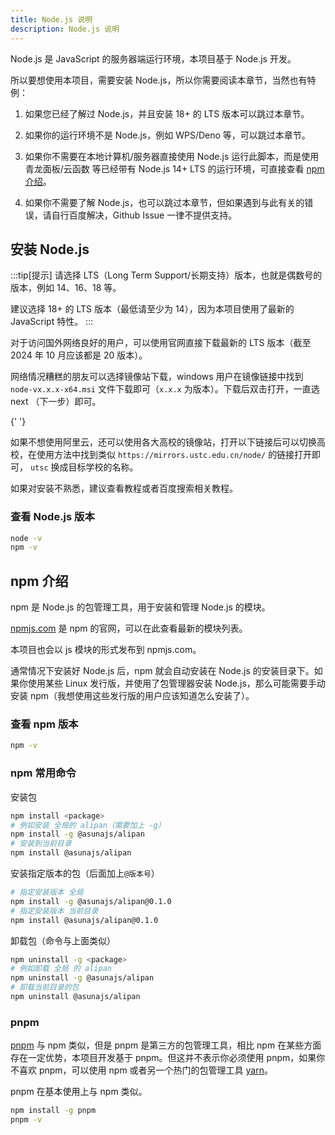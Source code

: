 ```yaml
---
title: Node.js 说明
description: Node.js 说明
---
```



Node.js 是 JavaScript 的服务器端运行环境，本项目基于 Node.js 开发。

所以要想使用本项目，需要安装 Node.js，所以你需要阅读本章节，当然也有特例：

1. 如果您已经了解过 Node.js，并且安装 18+ 的 LTS 版本可以跳过本章节。

2. 如果你的运行环境不是 Node.js，例如 WPS/Deno 等，可以跳过本章节。

3. 如果你不需要在本地计算机/服务器直接使用 Node.js 运行此脚本，而是使用青龙面板/云函数 等已经带有 Node.js 14+ LTS 的运行环境，可直接查看 [npm 介绍](#npm-介绍)。

4. 如果你不需要了解 Node.js，也可以跳过本章节，但如果遇到与此有关的错误，请自行百度解决，Github Issue 一律不提供支持。

## 安装 Node.js

:::tip[提示]
请选择 LTS（Long Term Support/长期支持）版本，也就是偶数号的版本，例如 14、16、18 等。

建议选择 18+ 的 LTS 版本（最低请至少为 14），因为本项目使用了最新的 JavaScript 特性。
:::

对于访问国外网络良好的用户，可以使用官网直接下载最新的 LTS 版本（截至 2024 年 10 月应该都是 20 版本）。

<LinkCard title="Node.js 官网" href="https://nodejs.org/" />

网络情况糟糕的朋友可以选择镜像站下载，windows 用户在镜像链接中找到 `node-vx.x.x-x64.msi` 文件下载即可（`x.x.x` 为版本）。下载后双击打开，一直选 next （下一步）即可。

<LinkCard
  title="阿里镜像站"
  href="https://registry.npmmirror.com/binary.html?path=node/latest/"
/>{' '}

如果不想使用阿里云，还可以使用各大高校的镜像站，打开以下链接后可以切换高校，在使用方法中找到类似 `https://mirrors.ustc.edu.cn/node/` 的链接打开即可， `utsc` 换成目标学校的名称。

<LinkCard
  title="MirrorZ 高校镜像"
  href="https://help.mirrors.cernet.edu.cn/nodejs-release"
/>

如果对安装不熟悉，建议查看教程或者百度搜索相关教程。

<LinkCard
  title="菜鸟教程（安装）"
  href="https://www.runoob.com/nodejs/nodejs-install-setup.html"
/>

### 查看 Node.js 版本

```bash title="查看 Node.js 版本"
node -v
npm -v
```

## npm 介绍

npm 是 Node.js 的包管理工具，用于安装和管理 Node.js 的模块。

[npmjs.com](https://npmjs.com) 是 npm 的官网，可以在此查看最新的模块列表。

本项目也会以 js 模块的形式发布到 npmjs.com。

通常情况下安装好 Node.js 后，npm 就会自动安装在 Node.js 的安装目录下。如果你使用某些 Linux 发行版，并使用了包管理器安装 Node.js，那么可能需要手动安装 npm（我想使用这些发行版的用户应该知道怎么安装了）。

### 查看 npm 版本

```bash title="查看 npm 版本"
npm -v
```

### npm 常用命令

<CardGrid>
<LinkCard
  title="npm 超详细教程 - 稀土掘金"
  href="https://juejin.cn/post/6875271902269538312?from=search-suggest"
/>

<LinkCard
  title="NPM 使用介绍 - 菜鸟教程"
  href="https://www.runoob.com/nodejs/nodejs-npm.html"
/>
</CardGrid>

安装包

```bash frame="none"
npm install <package>
# 例如安装 全局的 alipan（需要加上 -g）
npm install -g @asunajs/alipan
# 安装到当前目录
npm install @asunajs/alipan
```

安装指定版本的包（后面加上`@版本号`）

```bash frame="none"
# 指定安装版本 全局
npm install -g @asunajs/alipan@0.1.0
# 指定安装版本 当前目录
npm install @asunajs/alipan@0.1.0
```

卸载包（命令与上面类似）

```bash frame="none"
npm uninstall -g <package>
# 例如卸载 全局 的 alipan
npm uninstall -g @asunajs/alipan
# 卸载当前目录的包
npm uninstall @asunajs/alipan
```

### pnpm

[pnpm](https://pnpm.io/zh/) 与 npm 类似，但是 pnpm 是第三方的包管理工具，相比 npm 在某些方面存在一定优势，本项目开发基于 pnpm。但这并不表示你必须使用 pnpm，如果你不喜欢 pnpm，可以使用 npm 或者另一个热门的包管理工具 [yarn](https://yarnpkg.com/)。

pnpm 在基本使用上与 npm 类似。

```bash title="安装 pnpm"
npm install -g pnpm
pnpm -v
```
